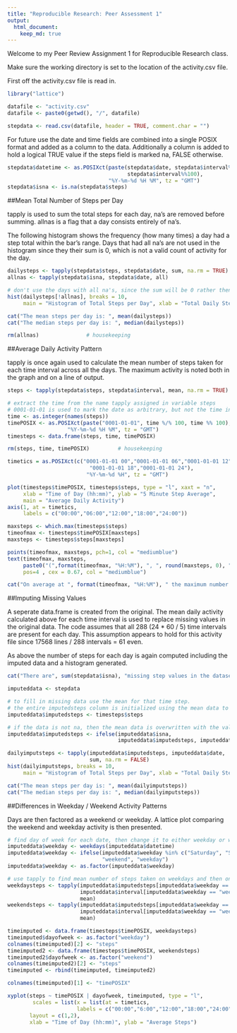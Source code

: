 ```yaml
---
title: "Reproducible Research: Peer Assessment 1"
output: 
  html_document:
    keep_md: true
---
```


Welcome to my Peer Review Assignment 1 for Reproducible Research class.

Make sure the working directory is set to the location of the activity.csv file.

First off the activity.csv file is read in.
```r
library("lattice")

datafile <- "activity.csv"
datafile <- paste0(getwd(), "/", datafile)

stepdata <- read.csv(datafile, header = TRUE, comment.char = "")
```

For future use the date and time fields are combined into a single POSIX format
and added as a column to the data.
Additionally a column is added to hold a logical TRUE value if the
steps field is marked na, FALSE otherwise.

```r
stepdata$datetime <- as.POSIXct(paste(stepdata$date, stepdata$interval%/%100,
                                      stepdata$interval%%100),
                                "%Y-%m-%d %H %M", tz = "GMT")
stepdata$isna <- is.na(stepdata$steps)
```

##Mean Total Number of Steps per Day

tapply is used to sum the total steps for each day, na's are removed before
summing.
allnas is a flag that a day consists entirely of na's.

The following histogram shows the frequency (how many times) a day had a step
total within the bar's range. Days that had all na's are not used in the
histogram since they their sum is 0, which is not a valid count of activity for
the day.

```r
dailysteps <- tapply(stepdata$steps, stepdata$date, sum, na.rm = TRUE)
allnas <- tapply(stepdata$isna, stepdata$date, all)

# don't use the days with all na's, since the sum will be 0 rather then na
hist(dailysteps[!allnas], breaks = 10,
     main = "Histogram of Total Steps per Day", xlab = "Total Daily Steps")

cat("The mean steps per day is: ", mean(dailysteps))
cat("The median steps per day is: ", median(dailysteps))

rm(allnas)               # housekeeping
```

##Average Daily Activity Pattern

tapply is once again used to calculate the mean number of steps taken for each
time interval across all the days. The maximum activity is noted both in the
graph and on a line of output.

```r
steps <- tapply(stepdata$steps, stepdata$interval, mean, na.rm = TRUE)

# extract the time from the name tapply assigned in variable steps
# 0001-01-01 is used to mark the date as arbitrary, but not the time info
time <- as.integer(names(steps))
timePOSIX <- as.POSIXct(paste("0001-01-01", time %/% 100, time %% 100),
                   "%Y-%m-%d %H %M", tz = "GMT")
timesteps <- data.frame(steps, time, timePOSIX)

rm(steps, time, timePOSIX)         # housekeeping

timetics = as.POSIXct(c("0001-01-01 00","0001-01-01 06","0001-01-01 12",
                          "0001-01-01 18","0001-01-01 24"), 
                         "%Y-%m-%d %H", tz = "GMT")

plot(timesteps$timePOSIX, timesteps$steps, type = "l", xaxt = "n",
     xlab = "Time of Day (hh:mm)", ylab = "5 Minute Step Average",
     main = "Average Daily Activity")
axis(1, at = timetics,
     labels = c("00:00","06:00","12:00","18:00","24:00"))

maxsteps <- which.max(timesteps$steps)
timeofmax <- timesteps$timePOSIX[maxsteps]
maxsteps <- timesteps$steps[maxsteps]

points(timeofmax, maxsteps, pch=1, col = "mediumblue")
text(timeofmax, maxsteps,
     paste0("(",format(timeofmax, "%H:%M"), ", ", round(maxsteps, 0), ")" ),
     pos=4 , cex = 0.67, col = "mediumblue")

cat("On average at ", format(timeofmax, "%H:%M"), " the maximum number of steps, ", round(maxsteps, 0), ", occurred.", sep = "")

```

##Imputing Missing Values

A seperate data.frame is created from the original. The mean daily activity
calculated above for each time interval is used to replace missing values in
the original data.
The code assumes that all 288 (24 * 60 / 5) time intervals are present for each
day. This assumption appears to hold for this activity file since
17568 lines / 288 intervals = 61 even.

As above the number of steps for each day is again computed including the 
imputed data and a histogram generated.

```r
 
cat("There are", sum(stepdata$isna), "missing step values in the dataset")

imputeddata <- stepdata

# to fill in missing data use the mean for that time step.
# the entire imputedsteps column is initialized using the mean data to fill it 
imputeddata$imputedsteps <- timesteps$steps

# if the data is not na, then the mean data is overwritten with the valid value
imputeddata$imputedsteps <- ifelse(imputeddata$isna, 
                                   imputeddata$imputedsteps, imputeddata$steps)

dailyimputsteps <- tapply(imputeddata$imputedsteps, imputeddata$date,
                          sum, na.rm = FALSE)
hist(dailyimputsteps, breaks = 10,
     main = "Histogram of Total Steps per Day", xlab = "Total Daily Steps")

cat("The mean steps per day is: ", mean(dailyimputsteps))
cat("The median steps per day is: ", median(dailyimputsteps))

```

##Differences in Weekday / Weekend Activity Patterns

Days are then factored as a weekend or weekday.
A lattice plot comparing the weekend and weekday activity is then presented.

```r

# find day of week for each date, then change it to either weekday or weekend
imputeddata$weekday <- weekdays(imputeddata$datetime)
imputeddata$weekday <- ifelse(imputeddata$weekday %in% c("Saturday", "Sunday"),
                              "weekend", "weekday")
imputeddata$weekday <- as.factor(imputeddata$weekday)

# use tapply to find mean number of steps taken on weekdays and then on weekends
weekdaysteps <- tapply(imputeddata$imputedsteps[imputeddata$weekday == "weekday"],
                       imputeddata$interval[imputeddata$weekday == "weekday"],
                       mean)
weekendsteps <- tapply(imputeddata$imputedsteps[imputeddata$weekday == "weekend"],
                       imputeddata$interval[imputeddata$weekday == "weekend"],
                       mean)

timeimputed <- data.frame(timesteps$timePOSIX, weekdaysteps)
timeimputed$dayofweek <- as.factor("weekday")
colnames(timeimputed)[2] <- "steps"
timeimputed2 <- data.frame(timesteps$timePOSIX, weekendsteps)
timeimputed2$dayofweek <- as.factor("weekend")
colnames(timeimputed2)[2] <- "steps"
timeimputed <- rbind(timeimputed, timeimputed2)

colnames(timeimputed)[1] <- "timePOSIX"

xyplot(steps ~ timePOSIX | dayofweek, timeimputed, type = "l", 
        scales = list(x = list(at = timetics,
                      labels = c("00:00","6:00","12:00","18:00","24:00"))),
       layout = c(1,2),
       xlab = "Time of Day (hh:mm)", ylab = "Average Steps")
```